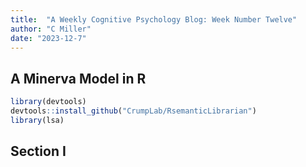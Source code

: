 ```yaml
---
title:  "A Weekly Cognitive Psychology Blog: Week Number Twelve"
author: "C Miller"
date: "2023-12-7"
---
```




## A Minerva Model in R

```r
library(devtools)
devtools::install_github("CrumpLab/RsemanticLibrarian")
library(lsa)
```


## Section I

```r


```
